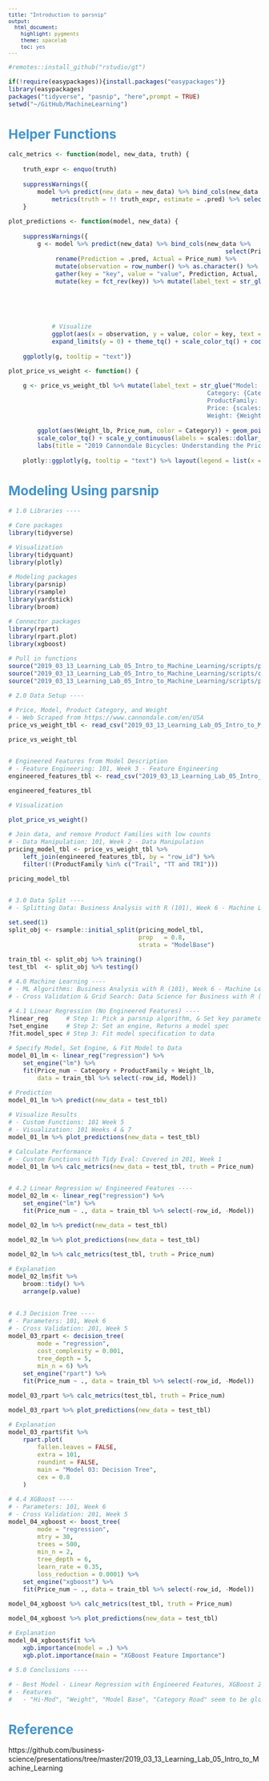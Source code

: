 ```yaml
---
title: "Introduction to parsnip"
output:
  html_document:
    highlight: pygments
    theme: spacelab
    toc: yes
---
```


<style type="text/css">
p{ /* Normal  */
   font-size: 14px;
   line-height: 18px;}
body{ /* Normal  */
   font-size: 14px;}
td {  /* Table  */
   font-size: 12px;}
h1 { /* Header 1 */
 font-size: 26px;
 color: #4294ce;}
h2 { /* Header 2 */
 font-size: 22px;}
h3 { /* Header 3 */
 font-size: 18px;}
code.r{ /* Code block */
  font-size: 12px;}
pre { /* Code block */
  font-size: 12px}
#table-of-contents h2 {
background-color: #4294ce;}
#table-of-contents{
background: #688FAD;}
#nav-top span.glyphicon{
color: #4294ce;}
#postamble{
background: #4294ce;
border-top: ;}
</style>

```r
#remotes::install_github("rstudio/gt")

if(!require(easypackages)){install.packages("easypackages")}
library(easypackages)
packages("tidyverse", "pasnip", "here",prompt = TRUE)
setwd("~/GitHub/MachineLearning")
```

# Helper Functions

```r
calc_metrics <- function(model, new_data, truth) {
    
    truth_expr <- enquo(truth)
    
    suppressWarnings({
        model %>% predict(new_data = new_data) %>% bind_cols(new_data %>% select(!! truth_expr)) %>%
            metrics(truth = !! truth_expr, estimate = .pred) %>% select(-.estimator) %>% spread(.metric, .estimate)})
    }
```

```r
plot_predictions <- function(model, new_data) {
    
    suppressWarnings({
        g <- model %>% predict(new_data) %>% bind_cols(new_data %>% 
                                                            select(Price_num, Model, Category, ProductFamily, ModelBase, Weight_lb)) %>%
             rename(Prediction = .pred, Actual = Price_num) %>%
             mutate(observation = row_number() %>% as.character() %>% as_factor()) %>%
             gather(key = "key", value = "value", Prediction, Actual, factor_key = TRUE) %>%
             mutate(key = fct_rev(key)) %>% mutate(label_text = str_glue("Price: {scales::dollar(value)} ({key})
                                                                        Model : {Model}
                                                                        Category: {Category}
                                                                        ProductFamily: {ProductFamily}
                                                                        Weight: {Weight_lb} lbs")) %>%
            
            # Visualize
            ggplot(aes(x = observation, y = value, color = key, text = label_text)) + geom_point(size = 4) +
            expand_limits(y = 0) + theme_tq() + scale_color_tq() + coord_flip() + labs(title = "Prediction vs Actual")})
    
    ggplotly(g, tooltip = "text")}
```


```r
plot_price_vs_weight <- function() {

    g <- price_vs_weight_tbl %>% mutate(label_text = str_glue("Model: {Model}
                                                       Category: {Category}
                                                       ProductFamily: {ProductFamily}
                                                       Price: {scales::dollar(Price_num)}
                                                       Weight: {Weight_lb} lbs")) %>%
        
        ggplot(aes(Weight_lb, Price_num, color = Category)) + geom_point(aes(text = label_text)) + geom_smooth(span = 3, se = FALSE) +
        scale_color_tq() + scale_y_continuous(labels = scales::dollar_format()) + theme_tq() +
        labs(title = "2019 Cannondale Bicycles: Understanding the Pricing Model", y = "Price (USD)", x = "Weight (lbs)")
    
    plotly::ggplotly(g, tooltip = "text") %>% layout(legend = list(x = 0.8, y = 0.9))}
```

# Modeling Using parsnip

```r
# 1.0 Libraries ----

# Core packages
library(tidyverse)

# Visualization
library(tidyquant)
library(plotly)

# Modeling packages
library(parsnip)
library(rsample)
library(yardstick)
library(broom)

# Connector packages
library(rpart)
library(rpart.plot)
library(xgboost)

# Pull in functions
source("2019_03_13_Learning_Lab_05_Intro_to_Machine_Learning/scripts/plot_price_vs_weight.R")
source("2019_03_13_Learning_Lab_05_Intro_to_Machine_Learning/scripts/calc_metrics.R")
source("2019_03_13_Learning_Lab_05_Intro_to_Machine_Learning/scripts/plot_predictions.R")

# 2.0 Data Setup ----

# Price, Model, Product Category, and Weight
# - Web Scraped from https://www.cannondale.com/en/USA
price_vs_weight_tbl <- read_csv("2019_03_13_Learning_Lab_05_Intro_to_Machine_Learning/data/price_vs_weight_tbl.csv") 

price_vs_weight_tbl


# Engineered Features from Model Description
# - Feature Engineering: 101, Week 3 - Feature Engineering 
engineered_features_tbl <- read_csv("2019_03_13_Learning_Lab_05_Intro_to_Machine_Learning/data/engineered_features.csv")

engineered_features_tbl

# Visualization

plot_price_vs_weight()

# Join data, and remove Product Families with low counts
# - Data Manipulation: 101, Week 2 - Data Manipulation
pricing_model_tbl <- price_vs_weight_tbl %>%
    left_join(engineered_features_tbl, by = "row_id") %>%
    filter(!(ProductFamily %in% c("Trail", "TT and TRI")))

pricing_model_tbl


# 3.0 Data Split ----
# - Splitting Data: Business Analysis with R (101), Week 6 - Machine Learning

set.seed(1)
split_obj <- rsample::initial_split(pricing_model_tbl, 
                                    prop   = 0.8, 
                                    strata = "ModelBase")

train_tbl <- split_obj %>% training() 
test_tbl  <- split_obj %>% testing() 

# 4.0 Machine Learning ----
# - ML Algorithms: Business Analysis with R (101), Week 6 - Machine Learning
# - Cross Validation & Grid Search: Data Science for Business with R (201), Week 5 - H2O AutoML

# 4.1 Linear Regression (No Engineered Features) ----
?linear_reg     # Step 1: Pick a parsnip algorithm, & Set key parameters
?set_engine     # Step 2: Set an engine, Returns a model spec
?fit.model_spec # Step 3: Fit model specification to data

# Specify Model, Set Engine, & Fit Model to Data
model_01_lm <- linear_reg("regression") %>%
    set_engine("lm") %>%
    fit(Price_num ~ Category + ProductFamily + Weight_lb, 
        data = train_tbl %>% select(-row_id, Model))

# Prediction
model_01_lm %>% predict(new_data = test_tbl)

# Visualize Results
# - Custom Functions: 101 Week 5
# - Visualization: 101 Weeks 4 & 7
model_01_lm %>% plot_predictions(new_data = test_tbl)

# Calculate Performance
# - Custom Functions with Tidy Eval: Covered in 201, Week 1
model_01_lm %>% calc_metrics(new_data = test_tbl, truth = Price_num)


# 4.2 Linear Regression w/ Engineered Features ----
model_02_lm <- linear_reg("regression") %>%
    set_engine("lm") %>%
    fit(Price_num ~ ., data = train_tbl %>% select(-row_id, -Model))

model_02_lm %>% predict(new_data = test_tbl)

model_02_lm %>% plot_predictions(new_data = test_tbl)

model_02_lm %>% calc_metrics(test_tbl, truth = Price_num)

# Explanation
model_02_lm$fit %>%
    broom::tidy() %>%
    arrange(p.value)
    

# 4.3 Decision Tree ----
# - Parameters: 101, Week 6
# - Cross Validation: 201, Week 5
model_03_rpart <- decision_tree(
        mode = "regression", 
        cost_complexity = 0.001,
        tree_depth = 5, 
        min_n = 6) %>%
    set_engine("rpart") %>%
    fit(Price_num ~ ., data = train_tbl %>% select(-row_id, -Model))

model_03_rpart %>% calc_metrics(test_tbl, truth = Price_num)

model_03_rpart %>% plot_predictions(new_data = test_tbl)

# Explanation
model_03_rpart$fit %>%
    rpart.plot(
        fallen.leaves = FALSE, 
        extra = 101, 
        roundint = FALSE, 
        main = "Model 03: Decision Tree",
        cex = 0.8
    )

# 4.4 XGBoost ----
# - Parameters: 101, Week 6
# - Cross Validation: 201, Week 5
model_04_xgboost <- boost_tree(
        mode = "regression", 
        mtry = 30, 
        trees = 500, 
        min_n = 2, 
        tree_depth = 6,
        learn_rate = 0.35, 
        loss_reduction = 0.0001) %>%
    set_engine("xgboost") %>%
    fit(Price_num ~ ., data = train_tbl %>% select(-row_id, -Model))

model_04_xgboost %>% calc_metrics(test_tbl, truth = Price_num)

model_04_xgboost %>% plot_predictions(new_data = test_tbl)

# Explanation
model_04_xgboost$fit %>%
    xgb.importance(model = .) %>%
    xgb.plot.importance(main = "XGBoost Feature Importance")

# 5.0 Conclusions ----

# - Best Model - Linear Regression with Engineered Features, XGBoost 2nd
# - Features 
#   - "Hi-Mod", "Weight", "Model Base", "Category Road" seem to be globally important
```

# Reference

https://github.com/business-science/presentations/tree/master/2019_03_13_Learning_Lab_05_Intro_to_Machine_Learning

